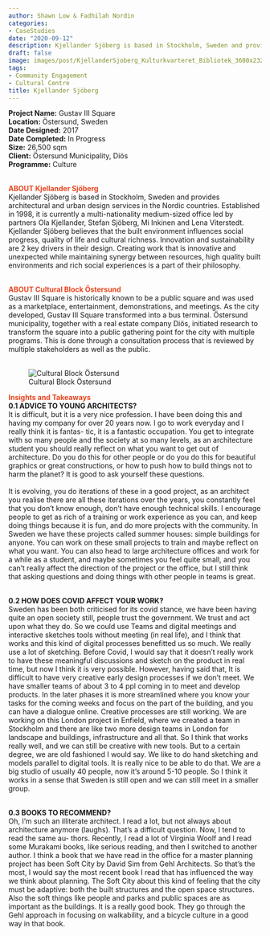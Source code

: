 ```yaml
---
author: Shawn Low & Fadhilah Nordin
categories:
- CaseStudies
date: "2020-09-12"
description: Kjellander Sjöberg is based in Stockholm, Sweden and provides architectural and urban design services in the Nordic countries. 
draft: false
image: images/post/KjellanderSjoberg_Kulturkvarteret_Bibliotek_3600x2324px.jpg
tags:
- Community Engagement
- Cultural Centre
title: Kjellander Sjöberg
---
```


__Project Name:__ Gustav III Square <br>
__Location:__ Östersund, Sweden <br>
__Date Designed:__ 2017<br>
__Date Completed:__ In Progress <br>
__Size:__ 26,500 sqm<br>
__Client:__ Östersund Municipality, Diös <br>
__Programme:__ Culture
<br><br>

<span style="color:#E7451F">__ABOUT Kjellander Sjöberg__</span><br>
Kjellander Sjöberg is based in Stockholm, Sweden and provides architectural and urban design services in the Nordic countries. Established in 1998, it is currently a multi-nationality medium-sized office led by partners Ola Kjellander, Stefan Sjöberg, Mi Inkinen and Lena Viterstedt. Kjellander Sjöberg believes that the built environment influences social progress, quality of life and cultural richness. Innovation and sustainability are 2 key drivers in their design. Creating work that is innovative and unexpected while maintaining synergy between resources, high quality built environments and rich social experiences is a part of their philosophy.<br><br>

<span style="color:#E7451F">__ABOUT Cultural Block Östersund__</span><br>
Gustav III Square is historically known to be a public square and was used as a marketplace, entertainment, demonstrations, and meetings. As the city developed, Gustav III Square transformed into a bus terminal. Östersund municipality, together with a real estate company Diös, initiated research to transform the square into a public gathering point for the city with multiple programs. This is done through a consultation process that is reviewed by multiple stakeholders as well as the public.<br><br>

![Cultural Block Östersund](https://socialarchi.github.io/images/post/KS_2.jpg)

<!-- ![Cultural Block Östersund](https://github.com/adam-p/markdown-here/raw/master/src/common/images/icon48.png "Logo Title Text 1") -->



<span style="color:#E7451F">__Insights and Takeaways__</span><br>
__0.1 ADVICE TO YOUNG ARCHITECTS?__<br>
It is difficult, but it is a very nice profession. I have been doing this and having my company for over 20 years now. I go to work everyday and I really think it is fantas- tic, it is a fantastic occupation. You get to integrate with so many people and the society at so many levels, as an architecture student you should really reflect on what you want to get out of architecture. Do you do this for other people or do you do this for beautiful graphics or great constructions, or how to push how to build things not to harm the planet? It is good to ask yourself these questions.<br><br>
It is evolving, you do iterations of these in a good project, as an architect you realise there are all these iterations over the years, you constantly feel that you don’t know enough, don’t have enough technical skills. I encourage people to get as rich of a training or work experience as you can, and keep doing things because it is fun, and do more projects with the community. In Sweden we have these projects called summer houses: simple buildings for anyone. You can work on these small projects to train and maybe reflect on what you want. You can also head to large architecture offices and work for a while as a student, and maybe sometimes you feel quite small, and you can’t really affect the direction of the project or the office, but I still think that asking questions and doing things with other people in teams is great.<br><br>

__0.2 HOW DOES COVID AFFECT YOUR WORK?__<br>
Sweden has been both criticised for its covid stance, we have been having quite an open society still, people trust the government. We trust and act upon what they do. So we could use Teams and digital meetings and interactive sketches tools without meeting (in real life), and I think that works and this kind of digital processes benefitted us so much.
We really use a lot of sketching. Before Covid, I would say that it doesn’t really work to have these meaningful discussions and sketch on the product in real time, but now I think it is very possible. However, having said that, It is difficult to have very creative early design processes if we don’t meet. We have smaller teams of about 3 to 4 ppl coming in to meet and develop products. In the later phases it is more streamlined where you know your tasks for the coming weeks and focus on the part of the building, and you can have a dialogue online.
Creative processes are still working. We are working on this London project in Enfield, where we created a team in Stockholm and there are like two more design teams in London for landscape and buildings, infrastructure and all that. So I think that works really well, and we can still be creative with new tools. But to a certain degree, we are old fashioned I would say. We like to do hand sketching and models parallel to digital tools. It is really nice to be able to do that. We are a big studio of usually 40 people, now it’s around 5-10 people. So I think it works in a sense that Sweden is still open and we can still meet in a smaller group.<br><br>

__0.3 BOOKS TO RECOMMEND?__<br>
Oh, I’m such an illiterate architect. I read a lot, but not always about architecture anymore (laughs). That’s a difficult question. Now, I tend to read the same au- thors. Recently, I read a lot of Virginia Woolf and I read some Murakami books, like serious reading, and then I switched to another author. I think a book that we have read in the office for a master planning project has been Soft City by David Sim from Gehl Architects. So that’s the most, I would say the most recent book I read that has influenced the way we think about planning. The Soft City about this kind of feeling that the city must be adaptive: both the built structures and the open space structures. Also the soft things like people and parks and public spaces are as important as the buildings. It is a really good book. They go through the Gehl approach in focusing on walkability, and a bicycle culture in a good way in that book.



